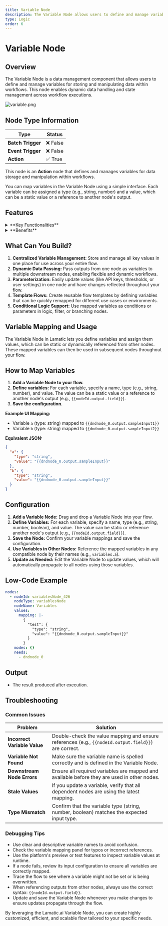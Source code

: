 ```yaml
---
title: Variable Node
description: The Variable Node allows users to define and manage variables for storing and manipulating data within workflows.
type: Logic
order: 6
---
```


# Variable Node

<NodeOverview slug="variable-node" type="logic" />

## Overview

The Variable Node is a data management component that allows users to define and manage variables for storing and manipulating data within workflows. This node enables dynamic data handling and state management across workflow executions.

![variable.png](../img/variable/variable.webp)

## Node Type Information

| **Type** | **Status** |
|----------|------------|
| **Batch Trigger** | ❌ False |
| **Event Trigger** | ❌ False |
| **Action** | ✅ True |

This node is an **Action** node that defines and manages variables for data storage and manipulation within workflows.

You can map variables in the Variable Node using a simple interface. Each variable can be assigned a type (e.g., string, number) and a value, which can be a static value or a reference to another node's output.

## Features

<details>
  <summary>**Key Functionalities**</summary>

1. **Variable Mapping:** Easily define and map variables with static values or dynamic references from other nodes.

2. **Reusability:** Use mapped variables throughout your flow, reducing redundancy and improving maintainability.

3. **Dynamic Referencing:** Reference outputs from previous nodes to make your flows adaptable and data-driven.

4. **Centralized Management:** Manage all your flow variables in one place for better organization and clarity.

5. **Seamless Integration:** Integrate mapped variables with any node that supports variable input, enabling flexible and powerful automation.

</details>

<details>
  <summary>**Benefits**</summary>

1. **Enhanced Flow Customization:** Tailor flows to meet specific business or operational needs.

1. **Streamlined Automation:** Minimize manual intervention with robust, automated processes.

1. **Improved Efficiency:** Optimize flow by integrating complex operations directly into your flows.

1. **Reduced Development Overhead:** Empower developers to build and deploy custom logic without external systems.

1. **Scalable Design:** Create reusable logic components that adapt to various use cases and scale with your needs.

</details>

## What Can You Build?

1. **Centralized Variable Management:** Store and manage all key values in one place for use across your entire flow.
2. **Dynamic Data Passing:** Pass outputs from one node as variables to multiple downstream nodes, enabling flexible and dynamic workflows.
3. **Parameterization:** Easily update values (like API keys, thresholds, or user settings) in one node and have changes reflected throughout your flow.
4. **Template Flows:** Create reusable flow templates by defining variables that can be quickly remapped for different use cases or environments.
5. **Conditional Logic Support:** Use mapped variables as conditions or parameters in logic, filter, or branching nodes.

## Variable Mapping and Usage

The Variable Node in Lamatic lets you define variables and assign them values, which can be static or dynamically referenced from other nodes. These mapped variables can then be used in subsequent nodes throughout your flow.

## How to Map Variables

1. **Add a Variable Node to your flow.**
2. **Define variables:** For each variable, specify a name, type (e.g., string, number), and value. The value can be a static value or a reference to another node's output (e.g., `{{nodeId.output.field}}`).
3. **Save the configuration.**

**Example UI Mapping:**

- Variable `a` (type: string) mapped to `{{dndnode_0.output.sampleInput1}}`
- Variable `b` (type: string) mapped to `{{dndnode_0.output.sampleInput2}}`

**Equivalent JSON:**

```json
{
  "a": {
    "type": "string",
    "value": "{{dndnode_0.output.sampleInput}}"
  },
  "b": {
    "type": "string",
    "value": "{{dndnode_0.output.sampleInput}}"
  }
}
```

## Configuration

1. **Add a Variable Node:** Drag and drop a Variable Node into your flow.
2. **Define Variables:** For each variable, specify a name, type (e.g., string, number, boolean), and value. The value can be static or reference another node's output (e.g., `{{nodeId.output.field}}`).
3. **Save the Node:** Confirm your variable mappings and save the configuration.
4. **Use Variables in Other Nodes:** Reference the mapped variables in any compatible node by their names (e.g., `variables.a`).
5. **Update as Needed:** Edit the Variable Node to update values, which will automatically propagate to all nodes using those variables.

## Low-Code Example

```yaml
nodes:
  - nodeId: variablesNode_426
    nodeType: variablesNode
    nodeName: Variables
    values:
      mapping: |-
        {
          "test": {
            "type": "string",
            "value": "{{dndnode_0.output.sampleInput}}"
          }
        }
    modes: {}
    needs:
      - dndnode_0
```

## Output

- The result produced after execution.

## Troubleshooting

### Common Issues

| **Problem**                | **Solution**                                                                                 |
|---------------------------|---------------------------------------------------------------------------------------------|
| **Incorrect Variable Value** | Double-check the value mapping and ensure references (e.g., `{{nodeId.output.field}}`) are correct. |
| **Variable Not Found**     | Make sure the variable name is spelled correctly and is defined in the Variable Node.        |
| **Downstream Node Errors** | Ensure all required variables are mapped and available before they are used in other nodes.  |
| **Stale Values**           | If you update a variable, verify that all dependent nodes are using the latest mapping.      |
| **Type Mismatch**          | Confirm that the variable type (string, number, boolean) matches the expected input type.    |

### Debugging Tips

- Use clear and descriptive variable names to avoid confusion.
- Check the variable mapping panel for typos or incorrect references.
- Use the platform's preview or test features to inspect variable values at runtime.
- If a node fails, review its input configuration to ensure all variables are correctly mapped.
- Trace the flow to see where a variable might not be set or is being overwritten.
- When referencing outputs from other nodes, always use the correct syntax: `{{nodeId.output.field}}`.
- Update and save the Variable Node whenever you make changes to ensure updates propagate through the flow.

By leveraging the Lamatic.ai Variable Node, you can create highly customized, efficient, and scalable flow tailored to your specific needs.


